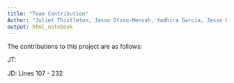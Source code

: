 ```yaml
---
title: "Team Contribution"
Author: "Juliet Thistleton, Jason Ofosu-Mensah, Yadhira Garcia, Jesse Dykes"
output: html_notebook
---
```


The contributions to this project are as follows:

JT: 

JD: Lines 107 - 232
